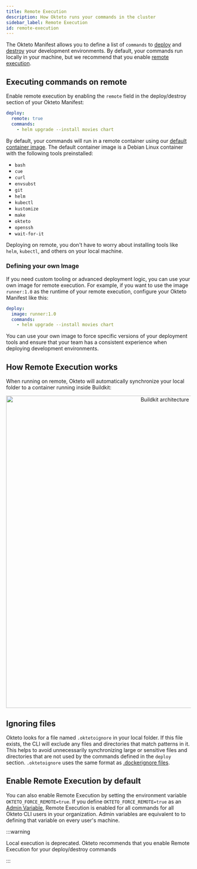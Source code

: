 ```yaml
---
title: Remote Execution
description: How Okteto runs your commands in the cluster
sidebar_label: Remote Execution
id: remote-execution
---
```



The Okteto Manifest allows you to define a list of `commands` to [deploy](core/okteto-manifest.mdx#deploy) and [destroy](core/okteto-manifest.mdx#deploy) your development environments.
By default, your commands run locally in your machine, but we recommend that you enable [remote execution](reference/okteto-manifest.mdx#deploy-remotely).

## Executing commands on remote

Enable remote execution by enabling the `remote` field in the deploy/destroy section of your Okteto Manifest:

```yaml title="okteto.yaml"
deploy:
  remote: true
  commands:
    - helm upgrade --install movies chart
```

By default, your commands will run in a remote container using our [default container image](https://github.com/okteto/pipeline-runner).
The default container image is a Debian Linux container with the following tools preinstalled:

- `bash`
- `cue`
- `curl`
- `envsubst`
- `git`
- `helm`
- `kubectl`
- `kustomize`
- `make`
- `okteto`
- `openssh`
- `wait-for-it`


Deploying on remote, you don't have to worry about installing tools like `helm`, `kubectl`, and others on your local machine.

### Defining your own Image

If you need custom tooling or advanced deployment logic, you can use your own image for remote execution.
For example, if you want to use the image `runner:1.0` as the runtime of your remote execution, configure your Okteto Manifest like this:


```yaml title="okteto.yaml"
deploy:
  image: runner:1.0
  commands:
    - helm upgrade --install movies chart
```

You can use your own image to force specific versions of your deployment tools and ensure that your team has a consistent experience when deploying development environments.

## How Remote Execution works

When running on remote, Okteto will automatically synchronize your local folder to a container running inside Buildkit:

<p align="center">
  <Image
    src={require("@site/static/img/remote-execution.png").default}
    alt="Buildkit architecture"
    width="850"
  />
</p>

## Ignoring files

Okteto looks for a file named `.oktetoignore` in your local folder. If this file exists, the CLI will exclude any files and directories that match patterns in it.
This helps to avoid unnecessarily synchronizing large or sensitive files and directories that are not used by the commands defined in the `deploy` section.
`.oktetoignore` uses the same format as [.dockerignore files](https://docs.docker.com/engine/reference/builder/#dockerignore-file).

## Enable Remote Execution by default

You can also enable Remote Execution by setting the environment variable `OKTETO_FORCE_REMOTE=true`.
If you define `OKTETO_FORCE_REMOTE=true` as an [Admin Variable](admin/dashboard.mdx#variables), Remote Execution is enabled for all commands for all Okteto CLI users in your organization. Admin variables are equivalent to to defining that variable on every user's machine.

:::warning

Local execution is deprecated. Okteto recommends that you enable Remote Execution for your deploy/destroy commands

:::
